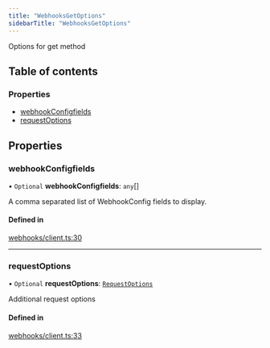 ```yaml
---
title: "WebhooksGetOptions"
sidebarTitle: "WebhooksGetOptions"
---
```


Options for get method

## Table of contents

### Properties

- [webhookConfigfields](/xdks/typescript/reference/interfaces/WebhooksGetOptions#webhookconfigfields)
- [requestOptions](/xdks/typescript/reference/interfaces/WebhooksGetOptions#requestoptions)

## Properties

### webhookConfigfields

• `Optional` **webhookConfigfields**: `any`[]

A comma separated list of WebhookConfig fields to display.

#### Defined in

[webhooks/client.ts:30](https://github.com/xdevplatform/xdk/blob/298ca9350d035e40e7c8ee0753c50052819a41e2/xdk/typescript/src/webhooks/client.ts#L30)

___

### requestOptions

• `Optional` **requestOptions**: [`RequestOptions`](/xdks/typescript/reference/interfaces/RequestOptions)

Additional request options

#### Defined in

[webhooks/client.ts:33](https://github.com/xdevplatform/xdk/blob/298ca9350d035e40e7c8ee0753c50052819a41e2/xdk/typescript/src/webhooks/client.ts#L33)
